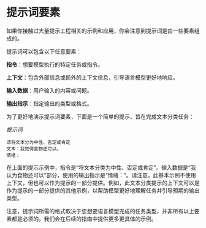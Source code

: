 # 提示词要素

如果你接触过大量提示工程相关的示例和应用，你会注意到提示词是由一些要素组成的。

提示词可以包含以下任意要素：

**指令**：想要模型执行的特定任务或指令。

**上下文**：包含外部信息或额外的上下文信息，引导语言模型更好地响应。

**输入数据**：用户输入的内容或问题。

**输出指示**：指定输出的类型或格式。

为了更好地演示提示词要素，下面是一个简单的提示，旨在完成文本分类任务：

_提示词_

```
请将文本分为中性、否定或肯定
文本：我觉得食物还可以。
情绪：
```

在上面的提示示例中，指令是“将文本分类为中性、否定或肯定”。输入数据是“我认为食物还可以”部分，使用的输出指示是“情绪：”。请注意，此基本示例不使用上下文，但也可以作为提示的一部分提供。例如，此文本分类提示的上下文可以是作为提示的一部分提供的其他示例，以帮助模型更好地理解任务并引导预期的输出类型。

注意，提示词所需的格式取决于您想要语言模型完成的任务类型，并非所有以上要素都是必须的。我们会在后续的指南中提供更多更具体的示例。